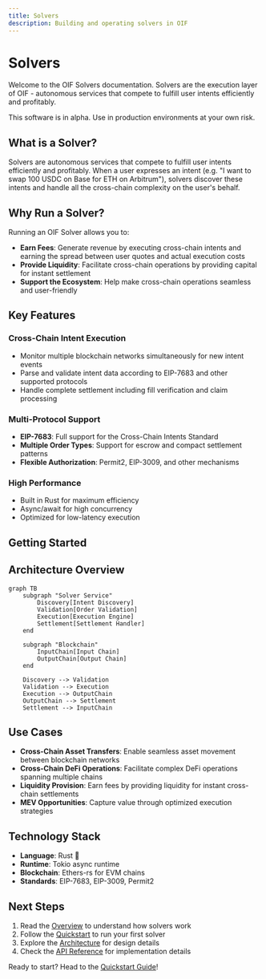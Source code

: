 ```yaml
---
title: Solvers
description: Building and operating solvers in OIF
---
```


# Solvers

Welcome to the OIF Solvers documentation. Solvers are the execution layer of OIF - autonomous services that compete to fulfill user intents efficiently and profitably.

<Callout type="warn">
This software is in alpha. Use in production environments at your own risk.
</Callout>

## What is a Solver?

Solvers are autonomous services that compete to fulfill user intents efficiently and profitably. When a user expresses an intent (e.g. "I want to swap 100 USDC on Base for ETH on Arbitrum"), solvers discover these intents and handle all the cross-chain complexity on the user's behalf.

## Why Run a Solver?

Running an OIF Solver allows you to:

- **Earn Fees**: Generate revenue by executing cross-chain intents and earning the spread between user quotes and actual execution costs
- **Provide Liquidity**: Facilitate cross-chain operations by providing capital for instant settlement
- **Support the Ecosystem**: Help make cross-chain operations seamless and user-friendly

## Key Features

### Cross-Chain Intent Execution
- Monitor multiple blockchain networks simultaneously for new intent events
- Parse and validate intent data according to EIP-7683 and other supported protocols
- Handle complete settlement including fill verification and claim processing

### Multi-Protocol Support
- **EIP-7683**: Full support for the Cross-Chain Intents Standard
- **Multiple Order Types**: Support for escrow and compact settlement patterns
- **Flexible Authorization**: Permit2, EIP-3009, and other mechanisms

### High Performance
- Built in Rust for maximum efficiency
- Async/await for high concurrency
- Optimized for low-latency execution

## Getting Started

<Cards>
  <Card title="Overview" href="/docs/solvers/overview" description="Learn about solver architecture and how it works" />
  <Card title="Quickstart" href="/docs/solvers/quickstart" description="Run your first solver in minutes" />
  <Card title="Architecture" href="/docs/solvers/architecture" description="Deep dive into solver design and components" />
  <Card title="API Reference" href="/docs/solvers/api-reference" description="Complete API documentation" />
</Cards>

## Architecture Overview

```mermaid
graph TB
    subgraph "Solver Service"
        Discovery[Intent Discovery]
        Validation[Order Validation]
        Execution[Execution Engine]
        Settlement[Settlement Handler]
    end
    
    subgraph "Blockchain"
        InputChain[Input Chain]
        OutputChain[Output Chain]
    end
    
    Discovery --> Validation
    Validation --> Execution
    Execution --> OutputChain
    OutputChain --> Settlement
    Settlement --> InputChain
```

## Use Cases

- **Cross-Chain Asset Transfers**: Enable seamless asset movement between blockchain networks
- **Cross-Chain DeFi Operations**: Facilitate complex DeFi operations spanning multiple chains
- **Liquidity Provision**: Earn fees by providing liquidity for instant cross-chain settlements
- **MEV Opportunities**: Capture value through optimized execution strategies

## Technology Stack

- **Language**: Rust 🦀
- **Runtime**: Tokio async runtime
- **Blockchain**: Ethers-rs for EVM chains
- **Standards**: EIP-7683, EIP-3009, Permit2

## Next Steps

1. Read the [Overview](/docs/solvers/overview) to understand how solvers work
2. Follow the [Quickstart](/docs/solvers/quickstart) to run your first solver
3. Explore the [Architecture](/docs/solvers/architecture) for design details
4. Check the [API Reference](/docs/solvers/api-reference) for implementation details

Ready to start? Head to the [Quickstart Guide](/docs/solvers/quickstart)!

